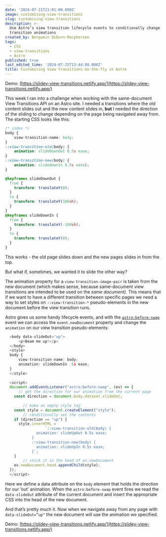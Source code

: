 ```yaml
---
date: '2024-07-21T21:01:00.000Z'
image: customising-view-transitions
slug: customising-view-transitions
description: >-
  Use Astro’s view transition lifecycle events to conditionally change view
  transition animations 
created_by: Bengamin Osborn-Macpherson
tags:
  - CSS
  - view-transitions
  - Astro
published: true
last_edited_time: '2024-07-25T13:44:00.000Z'
title: Customising View Transitions on-the-fly in Astro
---
```


Demo: [https://slidey-view-transitions.netlify.app/](https://slidey-view-transitions.netlify.app/)


This week I ran into a challenge when working with the same-document View Transitions API on an Astro site. I needed a transitions where the old content slides out and the new content slides in, **but** I needed the direction of the sliding to change depending on the page being navigated away from. The starting CSS looks like this:


```css
/* index */
body {
    view-transition-name: body;
}
::view-transition-old(body) {
    animation: slideDownOut 0.5s ease;
}
::view-transition-new(body) {
    animation: slideDownIn 0.5s ease);
}

@keyframes slideDownOut {
  from {
    transform: translateY(0);
  }
  to {
    transform: translateY(100vh);
  }
}
@keyframes slideDownIn {
  from {
    transform: translateY(-100vh);
  }
  to {
    transform: translateY(0);
  }
}
```


This works - the old page slides down and the new pages slides in from the top.


But what if, sometimes, we wanted it to slide the other way? 


The animation property for a `view-transition-image-pair` is taken from the new document (which makes sense, because same-document view transitions are intended to be used on the _same document)._ This means that if we want to have a different transition between specific pages we need a way to set styles on `::view-transition-*` pseudo-elements in the new document before the view transition runs.


Astro gives us some handy lifecycle events, and with the [`astro:before-swap`](https://docs.astro.build/en/guides/view-transitions/#astrobefore-swap) event we can access the `event.newDocument` property and change the `animation` on our view transition pseudo-elements:


```typescript
  <body data-slideOut="up">
	  <p>Beam me up!</p>
  </body>
  <style>
  body {
	  view-transition-name: body;
	  animation: slideDownIn .5s ease;
  }
  </style>
  
  <script>
  document.addEventListener("astro:before-swap", (ev) => {
	  // get the direction for our animation from the current page
    const direction = document.body.dataset.slideOut;
    
		// make an empty style tag
    const style = document.createElement("style");
		// conditionally set the contents
    if (direction == "up") {
      style.innerHTML = 
			      `::view-transition-old(body) {
              animation: slideUpOut 0.5s ease;
            }
            ::view-transition-new(body) {
              animation: slideUpIn 0.5s ease;
            }`;
    }
		// stick it in the head of ev.newDocument
    ev.newDocument.head.appendChild(style);
  });
  </script>
```


Here we define a data attribute on the `body` element that holds the direction for our ‘out’ animation. When the `astro:before-swap` event fires we read the `data-slideOut` attribute of the current document and insert the appropriate CSS into the head of the new document.


And that’s pretty much it. Now when we navigate away from any page with `data-slideOut=”up"` the new document will use the animation we specified.


Demo: [https://slidey-view-transitions.netlify.app/](https://slidey-view-transitions.netlify.app/)

